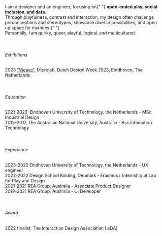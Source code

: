 <div>
  I am a designer and an engineer, focusing on{" "}
  <b>open-ended play, social inclusion, and data</b>. <br />
  Through playfulness, contrast and interaction, my design often challenge preconceptions
  and stereotypes, showcase diverse possibilities, and open up space for nuances.{" "}
  <br />
  Personally, I am quirky, queer, playful, logical, and multicultured.
</div>
<br />
<br />

###### Exhibitions

<div>
  2023 <a href="/weave">"Weave"</a>, Microlab, Dutch Design Week 2023,
  Eindhoven, The Netherlands
</div>
<br />
<br />

###### Education

<div>
  2021-2023, Eindhoven University of Technology, the Netherlands - MSc
  Industrial Design
  <br />
  2015-2017, The Australian National University, Australia - Bsc Infomation
  Technology
</div>
<br />
<br />

###### Experience

<div>
  2023-2023 Eindhoven University of Technology, the Netherlands - UX engineer
  <br />
  2022-2022 Design School Kolding, Denmark - Erasmus+ Internship at Lab for Play
  and Design
  <br />
  2021-2021 REA Group, Australia - Associate Product Designer
  <br />
  2018-2021 REA Group, Australia - UI Developer
</div>
<br />
<br />

###### Award

<div>2022 finalist, The Interaction Design Association (IxDA)</div>
